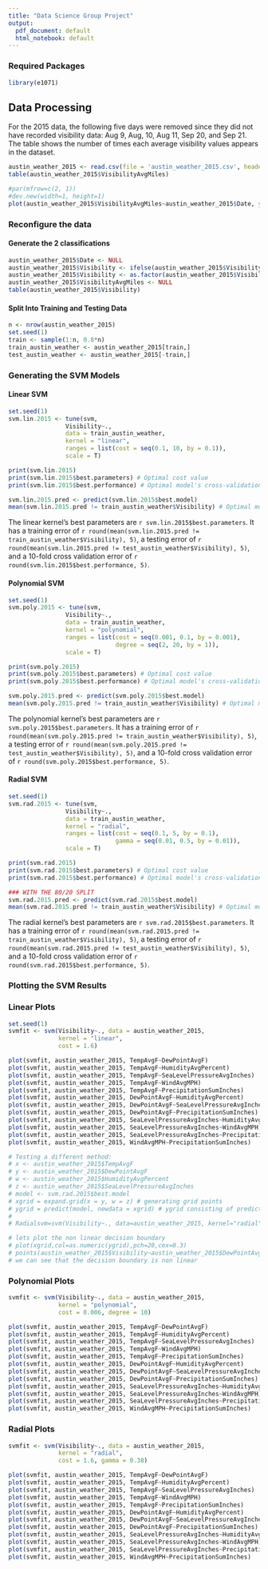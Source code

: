 ```yaml
---
title: "Data Science Group Project"
output:
  pdf_document: default
  html_notebook: default
---
```


### Required Packages
```r
library(e1071)
```


## Data Processing

For the 2015 data, the following five days were removed since they did not have recorded visibility data: Aug 9, Aug, 10, Aug 11, Sep 20, and Sep 21.
The table shows the number of times each average visibility values appears in the dataset.

```r
austin_weather_2015 <- read.csv(file = 'austin_weather_2015.csv', header = TRUE)
table(austin_weather_2015$VisibilityAvgMiles)
```

```r
#par(mfrow=c(2, 1))
#dev.new(width=1, height=1)
plot(austin_weather_2015$VisibilityAvgMiles~austin_weather_2015$Date, ylim = c(0, 10))
```

### Reconfigure the data

#### Generate the 2 classifications
```r
austin_weather_2015$Date <- NULL
austin_weather_2015$Visibility <- ifelse(austin_weather_2015$VisibilityAvgMiles > 5, 1, 0)
austin_weather_2015$Visibility <- as.factor(austin_weather_2015$Visibility)
austin_weather_2015$VisibilityAvgMiles <- NULL
table(austin_weather_2015$Visibility)
```

#### Split Into Training and Testing Data
```r
n <- nrow(austin_weather_2015)
set.seed(1)
train <- sample(1:n, 0.8*n)
train_austin_weather <- austin_weather_2015[train,]
test_austin_weather <- austin_weather_2015[-train,]
```

### Generating the SVM Models

#### Linear SVM 
```r
set.seed(1)
svm.lin.2015 <- tune(svm,
                Visibility~.,
                data = train_austin_weather,
                kernel = "linear",
                ranges = list(cost = seq(0.1, 10, by = 0.1)),
                scale = T)
```

```r
print(svm.lin.2015)
print(svm.lin.2015$best.parameters) # Optimal cost value
print(svm.lin.2015$best.performance) # Optimal model's cross-validation error (testing error estimate)

svm.lin.2015.pred <- predict(svm.lin.2015$best.model)
mean(svm.lin.2015.pred != train_austin_weather$Visibility) # Optimal model's training error
```

The linear kernel's best parameters are `r svm.lin.2015$best.parameters`.
It has a training error of `r round(mean(svm.lin.2015.pred != train_austin_weather$Visibility), 5)`, a testing error of `r round(mean(svm.lin.2015.pred != test_austin_weather$Visibility), 5)`, and a 10-fold cross validation error of `r round(svm.lin.2015$best.performance, 5)`.


#### Polynomial SVM
```r
set.seed(1)
svm.poly.2015 <- tune(svm,
                Visibility~.,
                data = train_austin_weather,
                kernel = "polynomial",
                ranges = list(cost = seq(0.001, 0.1, by = 0.001),
                              degree = seq(2, 20, by = 1)),
                scale = T)
```

```r
print(svm.poly.2015)
print(svm.poly.2015$best.parameters) # Optimal cost value
print(svm.poly.2015$best.performance) # Optimal model's cross-validation error (testing error estimate)

svm.poly.2015.pred <- predict(svm.poly.2015$best.model)
mean(svm.poly.2015.pred != train_austin_weather$Visibility) # Optimal model's training error
```

The polynomial kernel's best parameters are `r svm.poly.2015$best.parameters`.
It has a training error of `r round(mean(svm.poly.2015.pred != train_austin_weather$Visibility), 5)`, a testing error of `r round(mean(svm.poly.2015.pred != test_austin_weather$Visibility), 5)`, and a 10-fold cross validation error of `r round(svm.poly.2015$best.performance, 5)`.


#### Radial SVM
```r
set.seed(1)
svm.rad.2015 <- tune(svm,
                Visibility~.,
                data = train_austin_weather,
                kernel = "radial",
                ranges = list(cost = seq(0.1, 5, by = 0.1),
                              gamma = seq(0.01, 0.5, by = 0.01)),
                scale = T)
```

```r
print(svm.rad.2015)
print(svm.rad.2015$best.parameters) # Optimal cost value
print(svm.rad.2015$best.performance) # Optimal model's cross-validation error (testing error estimate)

### WITH THE 80/20 SPLIT
svm.rad.2015.pred <- predict(svm.rad.2015$best.model)
mean(svm.rad.2015.pred != train_austin_weather$Visibility) # Optimal model's training error
```

The radial kernel's best parameters are `r svm.rad.2015$best.parameters`.
It has a training error of `r round(mean(svm.rad.2015.pred != train_austin_weather$Visibility), 5)`, a testing error of `r round(mean(svm.rad.2015.pred != test_austin_weather$Visibility), 5)`, and a 10-fold cross validation error of `r round(svm.rad.2015$best.performance, 5)`.


### Plotting the SVM Results

### Linear Plots
```r
set.seed(1)
svmfit <- svm(Visibility~., data = austin_weather_2015,
              kernel = "linear",
              cost = 1.6)

plot(svmfit, austin_weather_2015, TempAvgF~DewPointAvgF)
plot(svmfit, austin_weather_2015, TempAvgF~HumidityAvgPercent)
plot(svmfit, austin_weather_2015, TempAvgF~SeaLevelPressureAvgInches)
plot(svmfit, austin_weather_2015, TempAvgF~WindAvgMPH)
plot(svmfit, austin_weather_2015, TempAvgF~PrecipitationSumInches)
plot(svmfit, austin_weather_2015, DewPointAvgF~HumidityAvgPercent)
plot(svmfit, austin_weather_2015, DewPointAvgF~SeaLevelPressureAvgInches)
plot(svmfit, austin_weather_2015, DewPointAvgF~PrecipitationSumInches)
plot(svmfit, austin_weather_2015, SeaLevelPressureAvgInches~HumidityAvgPercent)
plot(svmfit, austin_weather_2015, SeaLevelPressureAvgInches~WindAvgMPH)
plot(svmfit, austin_weather_2015, SeaLevelPressureAvgInches~PrecipitationSumInches)
plot(svmfit, austin_weather_2015, WindAvgMPH~PrecipitationSumInches)
```

```r
# Testing a different method:
# x <- austin_weather_2015$TempAvgF
# y <- austin_weather_2015$DewPointAvgF
# w <- austin_weather_2015$HumidityAvgPercent
# z <- austin_weather_2015$SeaLevelPressureAvgInches
# model <- svm.rad.2015$best.model
# xgrid = expand.grid(x = y, w = z) # generating grid points
# ygrid = predict(model, newdata = xgrid) # ygrid consisting of predicted Response values
# 
# Radialsvm=svm(Visibility~., data=austin_weather_2015, kernel="radial", cost=1, gamma = 0.01, scale=T)

# lets plot the non linear decision boundary
# plot(xgrid,col=as.numeric(ygrid),pch=20,cex=0.3)
# points(austin_weather_2015$Visibility~austin_weather_2015$DewPointAvgF,col=y+1,pch=19) 
# we can see that the decision boundary is non linear
```

### Polynomial Plots
```r
svmfit <- svm(Visibility~., data = austin_weather_2015,
              kernel = "polynomial",
              cost = 0.006, degree = 10)

plot(svmfit, austin_weather_2015, TempAvgF~DewPointAvgF)
plot(svmfit, austin_weather_2015, TempAvgF~HumidityAvgPercent)
plot(svmfit, austin_weather_2015, TempAvgF~SeaLevelPressureAvgInches)
plot(svmfit, austin_weather_2015, TempAvgF~WindAvgMPH)
plot(svmfit, austin_weather_2015, TempAvgF~PrecipitationSumInches)
plot(svmfit, austin_weather_2015, DewPointAvgF~HumidityAvgPercent)
plot(svmfit, austin_weather_2015, DewPointAvgF~SeaLevelPressureAvgInches)
plot(svmfit, austin_weather_2015, DewPointAvgF~PrecipitationSumInches)
plot(svmfit, austin_weather_2015, SeaLevelPressureAvgInches~HumidityAvgPercent)
plot(svmfit, austin_weather_2015, SeaLevelPressureAvgInches~WindAvgMPH)
plot(svmfit, austin_weather_2015, SeaLevelPressureAvgInches~PrecipitationSumInches)
plot(svmfit, austin_weather_2015, WindAvgMPH~PrecipitationSumInches)
```


### Radial Plots
```r
svmfit <- svm(Visibility~., data = austin_weather_2015,
              kernel = "radial",
              cost = 1.6, gamma = 0.38)

plot(svmfit, austin_weather_2015, TempAvgF~DewPointAvgF)
plot(svmfit, austin_weather_2015, TempAvgF~HumidityAvgPercent)
plot(svmfit, austin_weather_2015, TempAvgF~SeaLevelPressureAvgInches)
plot(svmfit, austin_weather_2015, TempAvgF~WindAvgMPH)
plot(svmfit, austin_weather_2015, TempAvgF~PrecipitationSumInches)
plot(svmfit, austin_weather_2015, DewPointAvgF~HumidityAvgPercent)
plot(svmfit, austin_weather_2015, DewPointAvgF~SeaLevelPressureAvgInches)
plot(svmfit, austin_weather_2015, DewPointAvgF~PrecipitationSumInches)
plot(svmfit, austin_weather_2015, SeaLevelPressureAvgInches~HumidityAvgPercent)
plot(svmfit, austin_weather_2015, SeaLevelPressureAvgInches~WindAvgMPH)
plot(svmfit, austin_weather_2015, SeaLevelPressureAvgInches~PrecipitationSumInches)
plot(svmfit, austin_weather_2015, WindAvgMPH~PrecipitationSumInches)
```



